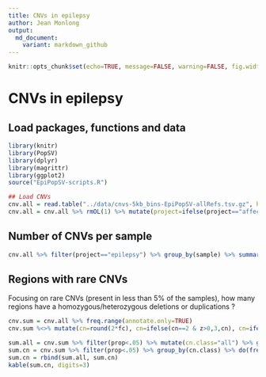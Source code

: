 ```yaml
---
title: CNVs in epilepsy
author: Jean Monlong
output:
  md_document:
    variant: markdown_github
---
```


```r
knitr::opts_chunk$set(echo=TRUE, message=FALSE, warning=FALSE, fig.width=10, tidy=TRUE)
```

# CNVs in epilepsy

## Load packages, functions and data

```r
library(knitr)
library(PopSV)
library(dplyr)
library(magrittr)
library(ggplot2)
source("EpiPopSV-scripts.R")

## Load CNVs
cnv.all = read.table("../data/cnvs-5kb_bins-EpiPopSV-allRefs.tsv.gz", header=TRUE, as.is=TRUE, sep="\t")
cnv.all = cnv.all %>% rmOL(1) %>% mutate(project=ifelse(project=="affected", "epilepsy", "parent"))
```

## Number of CNVs per sample

```r
cnv.all %>% filter(project=="epilepsy") %>% group_by(sample) %>% summarize(kb=sum((end-start+1)/1e3)) %>% ggplot(aes(x=reorder(sample, kb), y=kb)) + geom_bar(stat="identity") + theme_bw() + ylab("affected genome (Kbp)") + theme(axis.text.x=element_blank()) + xlab("sample")
```

## Regions with rare CNVs

Focusing on rare CNVs (present in less than 5% of the samples), how many regions have a homozygous/heterozygous deletions or duplications ?

```r
cnv.sum = cnv.all %>% freq.range(annotate.only=TRUE)
cnv.sum %<>% mutate(cn=round(2*fc), cn=ifelse(cn==2 & z>0,3,cn), cn=ifelse(cn==2 & z<0,1,cn), cn.class=ifelse(cn>=3, "3+",cn))

sum.all = cnv.sum %>% filter(prop<.05) %>% mutate(cn.class="all") %>% group_by(cn.class) %>% summarize(region=round(sum(1/nb)), prop.all.region=1)
sum.cn = cnv.sum %>% filter(prop<.05) %>% group_by(cn.class) %>% do(freq.range(., annotate.only=TRUE)) %>% summarize(region=round(sum(1/nb))) %>% mutate(prop.all.region=region/sum.all$region)
sum.cn = rbind(sum.all, sum.cn)
kable(sum.cn, digits=3)
```
